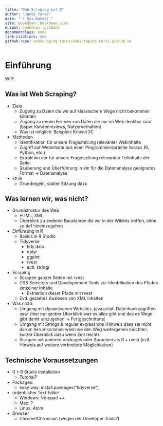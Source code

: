 ```yaml
--- 
title: "Web Scraping mit R"
author: "Jakob Tures"
date: "`r Sys.Date()`"
site: bookdown::bookdown_site
output: bookdown::gitbook
documentclass: book
link-citations: yes
github-repo: webscraping-tures/webscraping-tures.github.io
---
```


# Einführung {-}

WIP!

## Was ist Web Scraping? {-}

* Ziele
  * Zugang zu Daten die wir auf klassischem Wege nicht bekommen könnten
  * Zugang zu neuen Formen von Daten die nur im Web denkbar sind (bspw. Kundenreviews, Nutzerverhalten)
  * Was ist möglich: Beispiele Kriesel 3C

* Methoden
  * Identifikation für unsere Fragestellung relevanter Webinhalte
  * Zugriff auf Webinhalte aus einer Programmiersprache heraus (R, Python, etc.)
  * Extraktion der für unsere Fragestellung relevanten Teilinhalte der Seite
  * Säuberung und Überführung in ein für die Datenanalyse geeignetes Format -> Datenanalyse

* Ethik
  * Grundregeln, später Sitzung dazu

## Was lernen wir, was nicht? {-}

* Grundstruktur des Web
  * HTML, XML
  * Überblick zu anderen Bausteinen die wir in der Wildnis treffen, ohne zu tief hineinzugehen

* Einführung in R
  * Basics in R Studio
  * Tidyverse
    * tidy data
    * dplyr
    * ggplot
    * rvest
    * evtl. stringr

* Scraping
  * Scrapen ganzer Seiten mit rvest
  * CSS Selectors und Developement Tools zur Identifikation des Pfades einzelner Inhalte
    * Extraktion dieser Pfade mit rvest
  * Evtl. gezieltes Auslesen von XML Inhalten
  
* Was nicht:
  * Umgang mit dynamischen Websites, javascript, Datenbankzugriffen usw. (hier nur grober Überblick was es alles gibt und das es Wege gibt damit umzugehen -> Fortgeschrittene)
  * Umgang mit Strings & regular expressions (Hinweis dass sie nicht darum herumkommen wenn sie den Weg weitergehen möchten, kurzer Überblick dazu wenn Zeit reicht)
  * Scrapen mit anderen packages oder Sprachen als R + rvest (evtl. Hinweis auf weitere verbreitete Möglichkeiten)


## Technische Voraussetzungen {-}

* R + R Studio Installation
  * Tutorial?

* Packages:
  * easy way: install.packages("tidyverse")
  
* ordentlicher Text Editor
  * Windows: Notepad ++
  * Mac: ?
  * Linux: Atom

* Browser
  * Chrome/Chromium (wegen der Developer Tools?)
